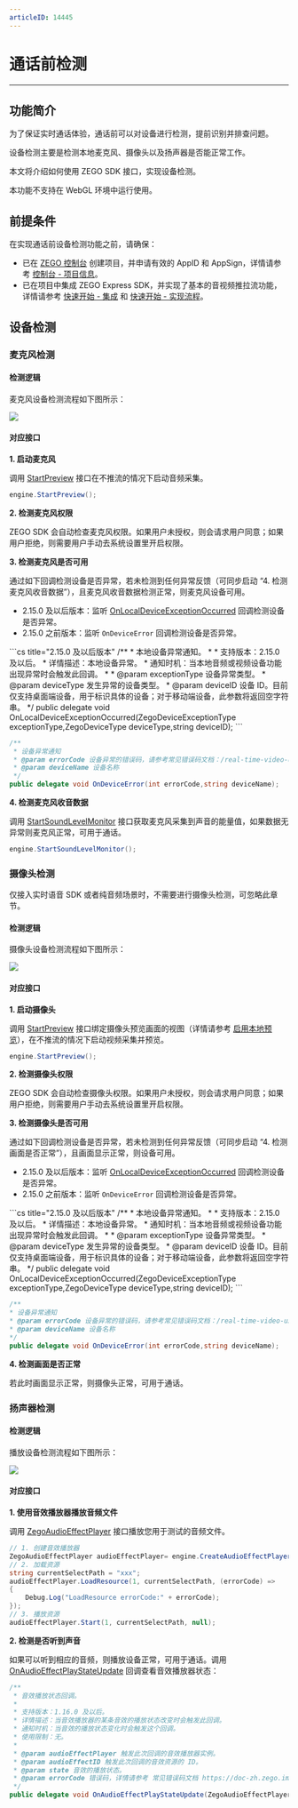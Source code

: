 ```yaml
---
articleID: 14445
---
```

# 通话前检测

---

## 功能简介

为了保证实时通话体验，通话前可以对设备进行检测，提前识别并排查问题。

设备检测主要是检测本地麦克风、摄像头以及扬声器是否能正常工作。

本文将介绍如何使用 ZEGO SDK 接口，实现设备检测。

<Warning title="注意">

本功能不支持在 WebGL 环境中运行使用。
</Warning>

## 前提条件

在实现通话前设备检测功能之前，请确保：

- 已在 [ZEGO 控制台](https://console.zego.im) 创建项目，并申请有效的 AppID 和 AppSign，详情请参考 [控制台 - 项目信息](/console/project-info)。
- 已在项目中集成 ZEGO Express SDK，并实现了基本的音视频推拉流功能，详情请参考 [快速开始 - 集成](!Integration/SDK_Integration) 和 [快速开始 - 实现流程](!Integration/Solution_Implementation)。



## 设备检测

### 麦克风检测

#### 检测逻辑

麦克风设备检测流程如下图所示：

<Frame width="512" height="auto" caption=""><img src="https://doc-media.zego.im/sdk-doc/Pics/Common/ZegoExpressEngine/Microphone_detection.png" /></Frame>


#### 对应接口

**1. 启动麦克风**

调用 [StartPreview](@StartPreview) 接口在不推流的情况下启动音频采集。

```cs
engine.StartPreview();
```

**2. 检测麦克风权限**

ZEGO SDK 会自动检查麦克风权限。如果用户未授权，则会请求用户同意；如果用户拒绝，则需要用户手动去系统设置里开启权限。


**3. 检测麦克风是否可用**

通过如下回调检测设备是否异常，若未检测到任何异常反馈（可同步启动 “4. 检测麦克风收音数据”），且麦克风收音数据检测正常，则麦克风设备可用。

- 2.15.0 及以后版本：监听 [OnLocalDeviceExceptionOccurred](@OnLocalDeviceExceptionOccurred) 回调检测设备是否异常。
- 2.15.0 之前版本：监听 `OnDeviceError` 回调检测设备是否异常。

<CodeGroup>
```cs title="2.15.0 及以后版本"
/**
 * 本地设备异常通知。
 *
 * 支持版本：2.15.0 及以后。
 * 详情描述：本地设备异常。
 * 通知时机：当本地音频或视频设备功能出现异常时会触发此回调。
 *
 * @param exceptionType 设备异常类型。
 * @param deviceType 发生异常的设备类型。
 * @param deviceID 设备 ID。目前仅支持桌面端设备，用于标识具体的设备；对于移动端设备，此参数将返回空字符串。
 */
public delegate void OnLocalDeviceExceptionOccurred(ZegoDeviceExceptionType exceptionType,ZegoDeviceType deviceType,string deviceID);
```

 ```cs title="2.15.0 之前版本"
 /**
  * 设备异常通知
  * @param errorCode 设备异常的错误码，请参考常见错误码文档：/real-time-video-u3d-cs/client-sdk/error-code#7
  * @param deviceName 设备名称
  */
 public delegate void OnDeviceError(int errorCode,string deviceName);
 ```
</CodeGroup>


**4. 检测麦克风收音数据**

调用 [StartSoundLevelMonitor](@StartSoundLevelMonitor) 接口获取麦克风采集到声音的能量值，如果数据无异常则麦克风正常，可用于通话。

```cs
engine.StartSoundLevelMonitor();
```

### 摄像头检测

<Warning title="注意">



仅接入实时语音 SDK 或者纯音频场景时，不需要进行摄像头检测，可忽略此章节。

</Warning>



#### 检测逻辑

摄像头设备检测流程如下图所示：

<Frame width="512" height="auto" caption=""><img src="https://doc-media.zego.im/sdk-doc/Pics/Common/ZegoExpressEngine/Camera_detection.png" /></Frame>


#### 对应接口

**1. 启动摄像头**

调用 [StartPreview](@StartPreview) 接口绑定摄像头预览画面的视图（详情请参考 [启用本地预览](/real-time-video-u3d-cs/quick-start/implementing-video-call#推流)），在不推流的情况下启动视频采集并预览。

```cs
engine.StartPreview();
```

**2. 检测摄像头权限**

ZEGO SDK 会自动检查摄像头权限。如果用户未授权，则会请求用户同意；如果用户拒绝，则需要用户手动去系统设置里开启权限。



**3. 检测摄像头是否可用**


通过如下回调检测设备是否异常，若未检测到任何异常反馈（可同步启动 “4. 检测画面是否正常”），且画面显示正常，则设备可用。

- 2.15.0 及以后版本：监听 [OnLocalDeviceExceptionOccurred](@OnLocalDeviceExceptionOccurred) 回调检测设备是否异常。
- 2.15.0 之前版本：监听 `OnDeviceError` 回调检测设备是否异常。

<CodeGroup>
```cs title="2.15.0 及以后版本"
/**
 * 本地设备异常通知。
 *
 * 支持版本：2.15.0 及以后。
 * 详情描述：本地设备异常。
 * 通知时机：当本地音频或视频设备功能出现异常时会触发此回调。
 *
 * @param exceptionType 设备异常类型。
 * @param deviceType 发生异常的设备类型。
 * @param deviceID 设备 ID。目前仅支持桌面端设备，用于标识具体的设备；对于移动端设备，此参数将返回空字符串。
 */
public delegate void OnLocalDeviceExceptionOccurred(ZegoDeviceExceptionType exceptionType,ZegoDeviceType deviceType,string deviceID);
```

```cs title="2.15.0 之前版本"
/**
* 设备异常通知
* @param errorCode 设备异常的错误码，请参考常见错误码文档：/real-time-video-u3d-cs/client-sdk/error-code#7
* @param deviceName 设备名称
*/
public delegate void OnDeviceError(int errorCode,string deviceName);
```
</CodeGroup>

**4. 检测画面是否正常**

若此时画面显示正常，则摄像头正常，可用于通话。


### 扬声器检测

#### 检测逻辑

播放设备检测流程如下图所示：

<Frame width="512" height="auto" caption=""><img src="https://doc-media.zego.im/sdk-doc/Pics/Common/ZegoExpressEngine/Playback_device_detection.png" /></Frame>


#### 对应接口

**1. 使用音效播放器播放音频文件**

调用 [ZegoAudioEffectPlayer](@-ZegoAudioEffectPlayer) 接口播放您用于测试的音频文件。

```cs
// 1. 创建音效播放器
ZegoAudioEffectPlayer audioEffectPlayer= engine.CreateAudioEffectPlayer();
// 2. 加载资源
string currentSelectPath = "xxx";
audioEffectPlayer.LoadResource(1, currentSelectPath, (errorCode) =>
{
    Debug.Log("LoadResource errorCode:" + errorCode);
});
// 3. 播放资源
audioEffectPlayer.Start(1, currentSelectPath, null);
```

**2. 检测是否听到声音**

如果可以听到相应的音频，则播放设备正常，可用于通话。调用 [OnAudioEffectPlayStateUpdate](@OnAudioEffectPlayStateUpdate) 回调查看音效播放器状态：

```cs
/**
 * 音效播放状态回调。
 *
 * 支持版本：1.16.0 及以后。
 * 详情描述：当音效播放器的某条音效的播放状态改变时会触发此回调。
 * 通知时机：当音效的播放状态变化时会触发这个回调。
 * 使用限制：无。
 *
 * @param audioEffectPlayer 触发此次回调的音效播放器实例。
 * @param audioEffectID 触发此次回调的音效资源的 ID。
 * @param state 音效的播放状态。
 * @param errorCode 错误码，详情请参考 常见错误码文档 https://doc-zh.zego.im/real-time-video-android-java/client-sdk/error-code.html 。
 */
public delegate void OnAudioEffectPlayStateUpdate(ZegoAudioEffectPlayer audioEffectPlayer, uint audioEffectID, ZegoAudioEffectPlayState state, int errorCode);
```
